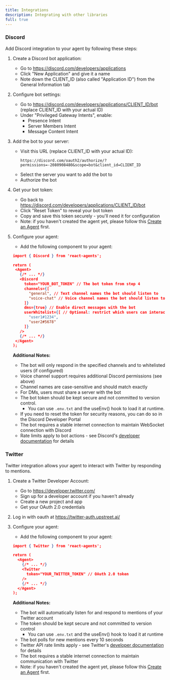 ```yaml
---
title: Integrations
description: Integrating with other libraries
full: true
---
```


<InlineTOC defaultOpen items={toc} />

### Discord

Add Discord integration to your agent by following these steps:

1. Create a Discord bot application:
   - Go to https://discord.com/developers/applications
   - Click "New Application" and give it a name
   - Note down the CLIENT_ID (also called "Application ID") from the General Information tab

2. Configure bot settings:
   - Go to https://discord.com/developers/applications/CLIENT_ID/bot (replace CLIENT_ID with your actual ID)
   - Under "Privileged Gateway Intents", enable:
     - Presence Intent
     - Server Members Intent
     - Message Content Intent

3. Add the bot to your server:
   - Visit this URL (replace CLIENT_ID with your actual ID):
     ```
     https://discord.com/oauth2/authorize/?permissions=-2080908480&scope=bot&client_id=CLIENT_ID
     ```
   - Select the server you want to add the bot to
   - Authorize the bot

4. Get your bot token:
   - Go back to https://discord.com/developers/applications/CLIENT_ID/bot
   - Click "Reset Token" to reveal your bot token
   - Copy and save this token securely - you'll need it for configuration
   - Note: if you haven't created the agent yet, please follow this [Create an Agent](/create-an-agent) first.

5. Configure your agent:
   - Add the following component to your agent:
   ```json
   import { Discord } from 'react-agents';

   return (
    <Agent>
      {/* ... */}
      <Discord
        token="YOUR_BOT_TOKEN" // The bot token from step 4
        channels={[
          "general", // Text channel names the bot should listen to
          "voice-chat" // Voice channel names the bot should listen to
        ]}
        dms={true} // Enable direct messages with the bot
        userWhitelist={[ // Optional: restrict which users can interact
          "user1#1234",
          "user2#5678"
        ]}
      />
      {/* ... */}
    </Agent>
   );
   ```

   **Additional Notes:**
   - The bot will only respond in the specified channels and to whitelisted users (if configured)
   - Voice channel support requires additional Discord permissions (see above)
   - Channel names are case-sensitive and should match exactly
   - For DMs, users must share a server with the bot
   - The bot token should be kept secure and not committed to version control.
     - You can use `.env.txt` and the useEnv() hook to load it at runtime.
   - If you need to reset the token for security reasons, you can do so in the Discord Developer Portal
   - The bot requires a stable internet connection to maintain WebSocket connection with Discord
   - Rate limits apply to bot actions - see Discord's [developer documentation](https://discord.com/developers/docs/topics/rate-limits) for details

### Twitter

Twitter integration allows your agent to interact with Twitter by responding to mentions.

1. Create a Twitter Developer Account:
   - Go to https://developer.twitter.com/
   - Sign up for a developer account if you haven't already
   - Create a new project and app
   - Get your OAuth 2.0 credentials

2. Log in with oauth at https://twitter-auth.upstreet.ai/

3. Configure your agent:
   - Add the following component to your agent:
   ```json
   import { Twitter } from 'react-agents';

   return (
     <Agent>
       {/* ... */}
       <Twitter
         token="YOUR_TWITTER_TOKEN" // OAuth 2.0 token
       />
       {/* ... */}
     </Agent>
   );
   ```

   **Additional Notes:**
   - The bot will automatically listen for and respond to mentions of your Twitter account
   - The token should be kept secure and not committed to version control
     - You can use `.env.txt` and the useEnv() hook to load it at runtime
   - The bot polls for new mentions every 10 seconds
   - Twitter API rate limits apply - see Twitter's [developer documentation](https://developer.twitter.com/en/docs/twitter-api/rate-limits) for details
   - The bot requires a stable internet connection to maintain communication with Twitter
   - Note: if you haven't created the agent yet, please follow this [Create an Agent](/create-an-agent) first.
